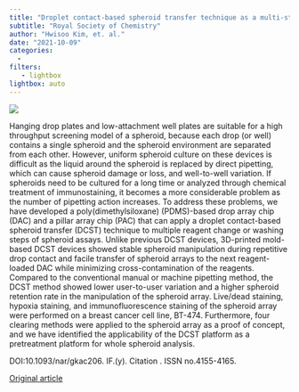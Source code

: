 ```yaml
---
title: "Droplet contact-based spheroid transfer technique as a multi-step assay tool for spheroid arrays"
subtitle: "Royal Society of Chemistry"
author: "Hwisoo Kim, et. al."
date: "2021-10-09"
categories:
  - 
filters:
   - lightbox
lightbox: auto
---
```


![](images/paste-B20AC43A.png)

Hanging drop plates and low-attachment well plates are suitable for a high throughput screening model of a spheroid, because each drop (or well) contains a single spheroid and the spheroid environment are separated from each other. However, uniform spheroid culture on these devices is difficult as the liquid around the spheroid is replaced by direct pipetting, which can cause spheroid damage or loss, and well-to-well variation. If spheroids need to be cultured for a long time or analyzed through chemical treatment of immunostaining, it becomes a more considerable problem as the number of pipetting action increases. To address these problems, we have developed a poly(dimethylsiloxane) (PDMS)-based drop array chip (DAC) and a pillar array chip (PAC) that can apply a droplet contact-based spheroid transfer (DCST) technique to multiple reagent change or washing steps of spheroid assays. Unlike previous DCST devices, 3D-printed mold-based DCST devices showed stable spheroid manipulation during repetitive drop contact and facile transfer of spheroid arrays to the next reagent-loaded DAC while minimizing cross-contamination of the reagents. Compared to the conventional manual or machine pipetting method, the DCST method showed lower user-to-user variation and a higher spheroid retention rate in the manipulation of the spheroid array. Live/dead staining, hypoxia staining, and immunofluorescence staining of the spheroid array were performed on a breast cancer cell line, BT-474. Furthermore, four clearing methods were applied to the spheroid array as a proof of concept, and we have identified the applicability of the DCST platform as a pretreatment platform for whole spheroid analysis.

DOI:10.1093/nar/gkac206. IF.(y). Citation . ISSN no.4155-4165.

[Original article](https://pubs.rsc.org/en/content/articlelanding/2021/lc/d1lc00581b){.external target="_blank"}
